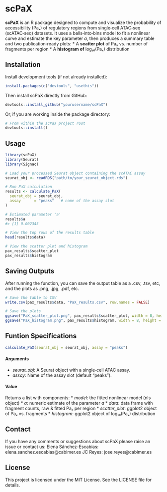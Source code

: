 # scPaX

**scPaX** is an R package designed to compute and visualize the probability of accessibility (Paₓ) of regulatory regions from single‑cell ATAC‑seq (scATAC‑seq) datasets. It uses a balls‑into‑bins model to fit a nonlinear curve and estimate the key parameter *a*, then produces a summary table and two publication‑ready plots:
  * A **scatter plot** of Paₓ vs. number of fragments per region
  * A **histogram of** log₁₀(Paₓ) distribution
    

## Installation

Install development tools (if not already installed):
``` r
install.packages(c("devtools", "usethis"))
```

Then install scPaX directly from GitHub:
``` r
devtools::install_github("yourusername/scPaX")
```

Or, if you are working inside the package directory:
``` r
# From within the scPaX project root
devtools::install()
```

## Usage
```r
library(scPaX)
library(Seurat)
library(Signac)

# Load your processed Seurat object containing the scATAC assay
seurat_obj <- readRDS("path/to/your_seurat_object.rds")

# Run PaX calculation
results <- calculate_PaX(
  seurat_obj = seurat_obj,
  assay      = "peaks"   # name of the assay slot
)

# Estimated parameter 'a'
results$a
#> [1] 0.002345

# View the top rows of the results table
head(results$data)

# View the scatter plot and histogram
pax_results$scatter_plot
pax_results$histogram
```

## Saving Outputs
After running the function, you can save the output table as a .csv, .tsv, etc, and the plots as .png, .jpg, .pdf, etc.
``` r
# Save the table to CSV
write.csv(pax_results$data, "PaX_results.csv", row.names = FALSE)

# Save the plots
ggsave("PaX_scatter_plot.png", pax_results$scatter_plot, width = 8, height = 6)
ggsave("PaX_histogram.png", pax_results$histogram, width = 8, height = 6)
```

## Funtion Specifications

```r
calculate_PaX(seurat_obj = seurat_obj, assay = "peaks")
```

#### Arguments
* *seurat_obj*: A Seurat object with a single‑cell ATAC assay.
* *assay*: Name of the assay slot (default "peaks").

#### Value 
Returns a list with components:
* *model*: the fitted nonlinear model (nls object)
* *a*: numeric estimate of the parameter *a*
* *data*: data frame with fragment counts, raw & fitted Paₓ per region
* *scatter_plot*: ggplot2 object of Paₓ vs. fragments
* *histogram*: ggplot2 object of log₁₀(Paₓ) distribution

## Contact
If you have any comments or suggestions about scPaX please raise an issue or contact us:
Elena Sánchez-Escabias: elena.sanchez.escabias@cabimer.es
JC Reyes: jose.reyes@cabimer.es

## License
This project is licensed under the MIT License. See the LICENSE file for details.
